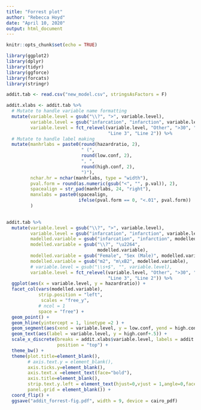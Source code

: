 ```yaml
---
title: "Forrest plot"
author: "Rebecca Hoyd"
date: "April 10, 2020"
output: html_document
---
```


```r
knitr::opts_chunk$set(echo = TRUE)

library(ggplot2)
library(dplyr)
library(tidyr)
library(ggforce)
library(forcats)
library(stringr)
```


```r
addit.tab <- read.csv("new_model.csv", stringsAsFactors = F)

addit.xlabs <- addit.tab %>%
  # Mutate to handle variable name formatting
  mutate(variable.level = gsub("\\?", ">", variable.level),
         variable.level = gsub("infarcation", "infarction", variable.level),
         variable.level = fct_relevel(variable.level, "Other", ">30", "26-29",  "4", "3", "2", "1",
                                      "Line 3", "Line 2")) %>%
  # Mutate to handle label making
  mutate(manhrlabs = paste0(round(hazardratio, 2),
                            " (",
                            round(low.conf, 2),
                            ", ", 
                            round(high.conf, 2),
                            ")"),
         nchar.hr = nchar(manhrlabs, type = "width"),
         pval.form = round(as.numeric(gsub("<", "", p.val)), 2),
         spacealign = str_pad(manhrlabs, 24, "right"),
         manxlabs = paste0(spacealign,
                           ifelse(pval.form == 0, "<.01", pval.form))
         )
         
```

```r
addit.tab %>%
  mutate(variable.level = gsub("\\?", ">", variable.level),
         variable.level = gsub("infarcation", "infarction", variable.level),
         madelled.variable = gsub("infarcation", "infarction", modelled.variable),
         modelled.variable = gsub("\\?", "\u2264",
                                  modelled.variable),
         modelled.variable = gsub("Female", "Sex (Male)", modelled.variable),
         modelled.variable = gsub("m2", "m\xB2", modelled.variable),
         # variable.level = gsub("\\s+$", "", variable.level),
         variable.level = fct_relevel(variable.level, "Other", ">30", "26-29",  "4", "3", "2", "1",
                                      "Line 3", "Line 2")) %>%
  ggplot(aes(x = variable.level, y = hazardratio)) +
  facet_col(vars(modelled.variable), 
            strip.position = "left", 
             scales = "free_y",
            # ncol = 1
            space = "free") + 
  geom_point() +
  geom_hline(yintercept = 1, linetype =2 ) +
  geom_segment(aes(xend = variable.level, y = low.conf, yend = high.conf)) +
  geom_text(aes(label = variable.level, y = high.conf+.5)) +
  scale_x_discrete(breaks = addit.xlabs$variable.level, labels = addit.xlabs$manxlabs,
                   position = "top") +
  theme_bw() +
  theme(plot.title=element_blank(),
        # axis.text.y = element_blank(),
        axis.ticks.y=element_blank(),
        axis.text.x =element_text(face="bold"),
        axis.title=element_blank(),
        strip.text.y.left = element_text(hjust=0,vjust = 1,angle=0,face="bold", size = 12),
        panel.grid = element_blank()) +
  coord_flip() +
  ggsave("addit_forrest-fig.pdf", width = 9, device = cairo_pdf)

```

